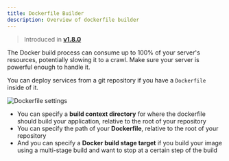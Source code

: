 ```yaml
---
title: Dockerfile Builder
description: Overview of dockerfile builder
---
```



> Introduced in [**v1.8.0**](/changelog/v18)

<Aside type="caution" title='Docker build resource usage'>
The Docker build process can consume up to 100% of your server's resources, potentially slowing it to a crawl.
Make sure your server is powerful enough to handle it.
</Aside>

You can deploy services from a git repository if you have a `Dockerfile` inside of it.

![Dockerfile settings](/images/dockerfile-builder-settings.png)

- You can specify a **build context directory** for where the dockerfile should build your application, relative to the root of your repository
- You can specify the path of your **Dockerfile**, relative to the root of your repository
- And you can specify a **Docker build stage target** if you build your image using a multi-stage build and want to stop at a certain step of the build

